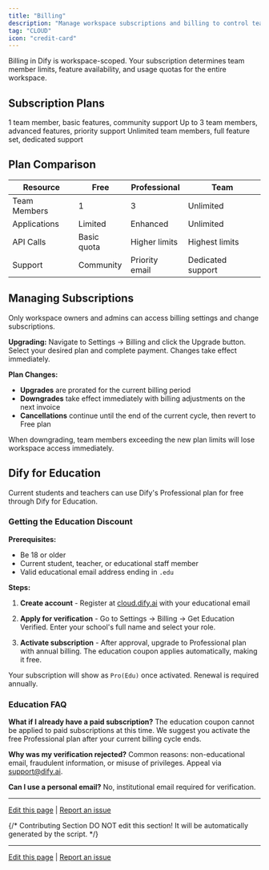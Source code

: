 ```yaml
---
title: "Billing"
description: "Manage workspace subscriptions and billing to control team size and feature access"
tag: "CLOUD"
icon: "credit-card"
---
```


Billing in Dify is workspace-scoped. Your subscription determines team member limits, feature availability, and usage quotas for the entire workspace.

## Subscription Plans

<CardGroup cols={3}>
  <Card title="Free" icon="gift">
    1 team member, basic features, community support
  </Card>
  <Card title="Professional" icon="rocket">
    Up to 3 team members, advanced features, priority support
  </Card>
  <Card title="Team" icon="users">
    Unlimited team members, full feature set, dedicated support
  </Card>
</CardGroup>

## Plan Comparison

| Resource | Free | Professional | Team |
|----------|------|--------------|------|
| Team Members | 1 | 3 | Unlimited |
| Applications | Limited | Enhanced | Unlimited |
| API Calls | Basic quota | Higher limits | Highest limits |
| Support | Community | Priority email | Dedicated support |

## Managing Subscriptions

Only workspace owners and admins can access billing settings and change subscriptions.

**Upgrading:** Navigate to Settings → Billing and click the Upgrade button. Select your desired plan and complete payment. Changes take effect immediately.

**Plan Changes:** 
- **Upgrades** are prorated for the current billing period
- **Downgrades** take effect immediately with billing adjustments on the next invoice
- **Cancellations** continue until the end of the current cycle, then revert to Free plan

<Warning>
When downgrading, team members exceeding the new plan limits will lose workspace access immediately.
</Warning>

## Dify for Education

Current students and teachers can use Dify's Professional plan for free through Dify for Education.

### Getting the Education Discount

**Prerequisites:**
- Be 18 or older
- Current student, teacher, or educational staff member
- Valid educational email address ending in `.edu`

**Steps:**

1. **Create account** - Register at [cloud.dify.ai](https://cloud.dify.ai/signin) with your educational email

2. **Apply for verification** - Go to Settings → Billing → Get Education Verified. Enter your school's full name and select your role.

3. **Activate subscription** - After approval, upgrade to Professional plan with annual billing. The education coupon applies automatically, making it free.

Your subscription will show as `Pro(Edu)` once activated. Renewal is required annually.

### Education FAQ

**What if I already have a paid subscription?**
The education coupon cannot be applied to paid subscriptions at this time. We suggest you activate the free Professional plan after your current billing cycle ends.

**Why was my verification rejected?**
Common reasons: non-educational email, fraudulent information, or misuse of privileges. Appeal via support@dify.ai.

**Can I use a personal email?**
No, institutional email required for verification.

---

[Edit this page](https://github.com/langgenius/dify-docs/edit/main/en/documentation/pages/workspace/subscription-management.mdx) | [Report an issue](https://github.com/langgenius/dify-docs/issues/new?template=docs.yml)

{/*
Contributing Section
DO NOT edit this section!
It will be automatically generated by the script.
*/}

---

[Edit this page](https://github.com/langgenius/dify-docs/edit/main/en/documentation/pages/workspace/subscription-management.mdx) | [Report an issue](https://github.com/langgenius/dify-docs/issues/new?template=docs.yml)

